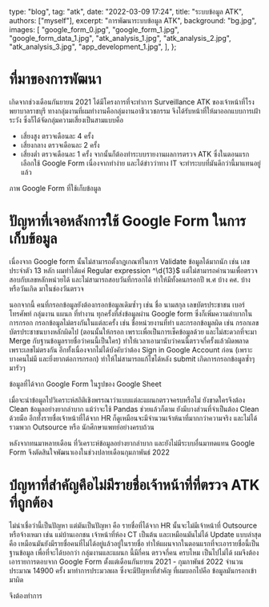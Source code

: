 
  type: "blog",
  tag: "atk",
  date: "2022-03-09 17:24",
  title: "ระบบข้อมูล ATK",
  authors: ["myself"],
  excerpt: "การพัฒนาระบบข้อมูล ATK",
  background: "bg.jpg",
  images: [
    "google_form_0.jpg",
    "google_form_1.jpg",
    "google_form_data_1.jpg",
    "atk_analysis_1.jpg",
    "atk_analysis_2.jpg",
    "atk_analysis_3.jpg",
    "app_development_1.jpg",
  ],
};

# ที่มาของการพัฒนา

เกิดจากช่วงเดือนกันยายน 2021 ได้มีโครงการที่จะทำการ Surveillance ATK ของเจ้าหน้าที่โรงพยาบาลราชบุรี ทางกลุ่มงานที่ผมทำงานคือกลุ่มงานอาชีวเวชกรรม จึงได้รับหน้าที่ให้มาออกแบบการเฝ้าระวัง
ซึ่งก็ได้จัดกลุ่มความเสี่ยงเป็นสามแบบคือ

- เสี่ยงสูง ตรวจเดือนละ 4 ครั้ง
- เสี่ยงกลาง ตรวจเดือนละ 2 ครั้ง
- เสี่ยงต่ำ ตรวจเดือนละ 1 ครั้ง
  จากนั้นก็ต้องทำระบบรายงานผลการตรวจ ATK ซึ่งในตอนแรกเลือกใช้ Google Form เนื่องจากทำง่าย และได้ข่าวว่าทาง IT จะทำระบบที่มันดีกว่านี้มาแทนอยู่แล้ว

<div className="image-container">
  <GatsbyImage
    image={props.images[0].childImageSharp.gatsbyImageData}
    alt="poster"
  />
  <GatsbyImage
    image={props.images[1].childImageSharp.gatsbyImageData}
    alt="poster"
  />
  <div>ภาพ Google Form ที่ใช้เก็บข้อมูล</div>
</div>

# ปัญหาที่เจอหลังการใช้ Google Form ในการเก็บข้อมูล

เนื่องจาก Google form นั้นไม่สามารถตั้งกฎเกณฑ์ในการ Validate ข้อมูลได้มากนัก เช่น เลขประจำตัว 13 หลัก ผมทำได้แค่ Regular expression ^\d{13}$ แต่ไม่สามารถคำนวนเพื่อตรวจสอบกับเลขหลักหน่วยได้ และไม่สามารถสอบวันที่กรอกได้ ทำให้มีทั้งคนกรอกปี พ.ศ บ้าง คศ. บ้าง หรือวันเกิด มาในช่องวันตรวจ

นอกจากนี้ คนที่กรอกข้อมูลยังต้องกรอกข้อมูลเดิมซ้ำๆ เช่น ชื่อ นามสกุล เลขบัตรประชาชน เบอร์โทรศัพท์ กลุ่มงาน แผนก ที่ทำงาน ทุกครั้งที่ส่งข้อมูลผ่าน Google form ซึ่งก็เพิ่มความลำบากในการกรอก กรอกข้อมูลไม่ตรงกันในแต่ละครั้ง เช่น ชื่อหน่วยงานที่ทำ และกรอกข้อมูลผิด เช่น กรอกเลขบัตรประชาชนบางหลักผิดไป (ตอนนั้นให้กรอก เพราะเพื่อเป็นการเช็คข้อมูลด้วย และไม่สะดวกที่จะมา Merge กับฐานข้อมูลรายชื่อว่าคนนี้เป็นใคร) ทำให้เวลาเอามานับว่าคนนี้ตรวจกี่ครั้งแล้วผิดพลาด เพราะเลขไม่ตรงกัน อีกทั้งเนื่องจากไม่ได้บังคับว่าต้อง Sign in Google Account ก่อน (เพราะบางคนไม่มี และยิ่งยากต่อการกรอก) ทำให้ไม่สามารถแก้ไขได้หลัง submit เกิดการกรอกข้อมูลซ้ำๆ มารัวๆ

<div className="image-container">
  <GatsbyImage
    image={props.images[2].childImageSharp.gatsbyImageData}
    alt="poster"
  />
  <div>ข้อมูลที่ได้จาก Google Form ในรูปของ Google Sheet</div>
</div>

เมื่อจะนำข้อมูลไปวิเคราะห์สถิติเชิงพรรณาว่าแบบแต่ละแผนกตรวจครบหรือไม่ ยังขาดใครจึงต้อง Clean ข้อมูลอย่างยากลำบาก แม้ว่าจะใช้ Pandas ช่วยแล้วก็ตาม ยังมีบางส่วนที่จำเป็นต้อง Clean ด้วยมือ อีกทั้งรายชื่อเจ้าหน้าที่ได้จาก HR ก็ดูเหมือนจะมีจำนวนเจ้าห้นาที่มากกว่าความจริง และไม่ได้รวมพวก Outsource หรือ นักศึกษาแพทย์อย่างครบถ้วน

หลังจากทนมาหลายเดือน ที่วิเคราะห์ข้อมูลอย่างยากลำบาก และยังไม่มีระบบอื่นมาทดแทน Google Form จึงตัดสินใจพัฒนาเองในช่วงปลายเดือนกุมภาพันธ์ 2022

# ปํญหาที่สำคัญคือไม่มีรายชื่อเจ้าหน้าที่ที่ตรวจ ATK ที่ถูกต้อง

ไม่น่าเชื่อว่านี้เป็นปัญหา แต่มันเป็นปัญหา คือ รายชื่อที่ได้จาก HR นั้นจะไม่มีเจ้าหน้าที่ Outsource หรือจ้างเหมา เช่น แม่บ้านเอกชน เจ้าหน้าที่ห้อง CT เป็นต้น และเหมือนมันไม่ได้ Update แบบล่าสุดคือ เหมือนมันยังมีรายชื่อคนที่ไม่ได้อยู่แล้วอยู่ในรายชื่อ ทำให้แผนจากในตอนแรกที่จะเอารายชื่อนี้เป็นฐานข้อมูล เพื่อที่จะได้บอกว่า กลุ่มงานและแผนก นี้มีกี่คน ตรวจกี่คน ครบไหม เป็นไปไม่ได้ ผมจึงต้องเอารายการตอบจาก Google Form ตั้งแต่เดือนกันยายน 2021 - กุมภาพันธ์ 2022 จำนวนประมาณ 14900 ครั้ง มาทำการประมวลผล ซึ่งจะมีปัญหาที่สำคัญ ที่ผมบอกไปคือ ข้อมูลมันกรอกเข้ามาผิด

จึงต้องทำการ

<div className="image-container">
  <GatsbyImage
    image={props.images[5].childImageSharp.gatsbyImageData}
    alt="poster"
  />
</div>
